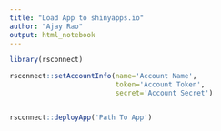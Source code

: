 ```yaml
---
title: "Load App to shinyapps.io"
author: "Ajay Rao"
output: html_notebook
---
```



```r
library(rsconnect)

rsconnect::setAccountInfo(name='Account Name', 
                          token='Account Token',
                          secret='Account Secret')


rsconnect::deployApp('Path To App')
```
